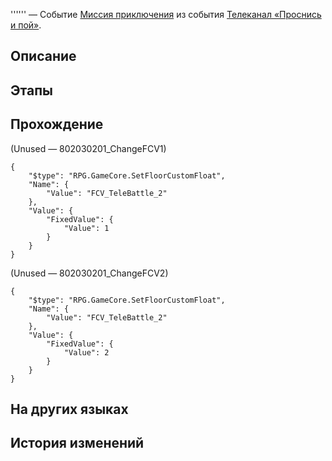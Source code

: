 {{Дополнить|Диалоги.}}
{{Миссия Инфобокс
|id              = 8020302
|Название        = 
|Изображение     = Миссия Освоения .png
|Тип             = Миссия приключения
|События         = Телеканал «Проснись и пой»
|Глава           = 
|Условия         = Завершена [[Миссия приключения]] ''[[Телеканал «Проснись и пой»]]''
|Персонажи       = Первопроходец
|СтартЛокация    = Отель «Грёзы» (Мир грёз)
|Мир             = Пенакония
|Локации         = Отель «Грёзы» (Мир грёз)
|Предыдущая      = Телеканал «Проснись и пой»
|Следующая       = 
|Награды         = 
}}
'''''' — Событие [[Миссия приключения]] из события [[Телеканал «Проснись и пой»]].

==Описание==
{{Описание|<!--официальное описание из Перекрёстка судеб-->}}

==Этапы==


==Прохождение==
{{Дополнить}}



;(Unused &mdash; 802030201_ChangeFCV1)
<pre>{
	"$type": "RPG.GameCore.SetFloorCustomFloat",
	"Name": {
		"Value": "FCV_TeleBattle_2"
	},
	"Value": {
		"FixedValue": {
			"Value": 1
		}
	}
}</pre>

;(Unused &mdash; 802030201_ChangeFCV2)
<pre>{
	"$type": "RPG.GameCore.SetFloorCustomFloat",
	"Name": {
		"Value": "FCV_TeleBattle_2"
	},
	"Value": {
		"FixedValue": {
			"Value": 2
		}
	}
}</pre>
{{Диалог Конец}}

==На других языках==
{{На других языках
|en   = 
|zhs  = 
|zht  = 
|ja   = 
|ko   = 
|es   = 
|fr   = 
|ru   = 
|th   = 
|vi   = 
|de   = 
|id   = 
|pt   = 
}}

==История изменений==
{{История изменений|2.7}}
